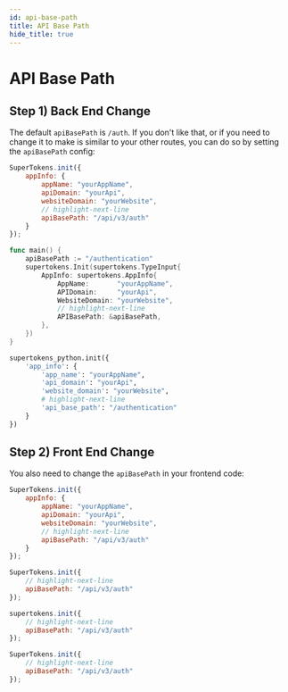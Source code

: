 ```yaml
---
id: api-base-path
title: API Base Path
hide_title: true
---
```


<!-- COPY DOCS -->
<!-- ./thirdpartyemailpassword/common-customizations/changing-base-path/api-base-path.mdx -->


# API Base Path

## Step 1) Back End Change 

The default `apiBasePath` is `/auth`. If you don't like that, or if you need to change it to make is similar to your other routes, you can do so by setting the `apiBasePath` config:

<BackendSDKTabs>
<TabItem value="nodejs">

```jsx
SuperTokens.init({
    appInfo: {
        appName: "yourAppName",
        apiDomain: "yourApi",
        websiteDomain: "yourWebsite",
        // highlight-next-line
        apiBasePath: "/api/v3/auth" 
    }
});
```
</TabItem>
<TabItem value="go">

```go
func main() {
	apiBasePath := "/authentication"
	supertokens.Init(supertokens.TypeInput{
		AppInfo: supertokens.AppInfo{
			AppName:       "yourAppName",
			APIDomain:     "yourApi",
			WebsiteDomain: "yourWebsite",
			// highlight-next-line
			APIBasePath: &apiBasePath,
		},
	})
}
```
</TabItem>
<TabItem value="python">

```python
supertokens_python.init({
    'app_info': {
        'app_name': "yourAppName",
        'api_domain': "yourApi",
        'website_domain': "yourWebsite",
        # highlight-next-line
        'api_base_path': "/authentication"
    }
})
```

</TabItem>
</BackendSDKTabs>

## Step 2) Front End Change

You also need to change the `apiBasePath` in your frontend code:
 
<FrontendSDKTabs>
<TabItem value="reactjs">

```jsx
SuperTokens.init({
    appInfo: {
        appName: "yourAppName",
        apiDomain: "yourApi",
        websiteDomain: "yourWebsite",
        // highlight-next-line
        apiBasePath: "/api/v3/auth"
    }
});
```
</TabItem>
<TabItem value="vanillajs">

<NpmOrScriptTabs>
<TabItem value="npm">

```jsx
SuperTokens.init({
    // highlight-next-line
    apiBasePath: "/api/v3/auth"
});
```

</TabItem>
<TabItem value="script">

```jsx
supertokens.init({
    // highlight-next-line
    apiBasePath: "/api/v3/auth"
});
```

</TabItem>
</NpmOrScriptTabs>

</TabItem>
<TabItem value="react-native">

```jsx
SuperTokens.init({
    // highlight-next-line
    apiBasePath: "/api/v3/auth"
});
```
</TabItem>
</FrontendSDKTabs>